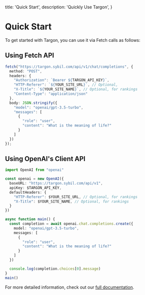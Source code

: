   title: 'Quick Start',
  description: 'Quickly Use Targon',
}

# Quick Start

To get started with Targon, you can use it via Fetch calls as follows:

## Using Fetch API

```typescript
fetch("https://targon.sybil.com/api/v1/chat/completions", {
  method: "POST",
  headers: {
    "Authorization": `Bearer ${TARGON_API_KEY}`,
    "HTTP-Referer": `${YOUR_SITE_URL}`, // Optional,
    "X-Title": `${YOUR_SITE_NAME}`, // Optional, for rankings
    "Content-Type": "application/json"
  },
  body: JSON.stringify({
    "model": "openai/gpt-3.5-turbo",
    "messages": [
      {
        "role": "user",
        "content": "What is the meaning of life?"
      }
    ]
  })
});
```

## Using OpenAI's Client API

```typescript
import OpenAI from "openai"

const openai = new OpenAI({
  baseURL: "https://targon.sybil.com/api/v1",
  apiKey: $TARGON_API_KEY,
  defaultHeaders: {
    "HTTP-Referer": $YOUR_SITE_URL, // Optional, for rankings
    "X-Title": $YOUR_SITE_NAME, // Optional, for rankings
  }
})

async function main() {
  const completion = await openai.chat.completions.create({
    model: "openai/gpt-3.5-turbo",
    messages: [
      {
        "role": "user",
        "content": "What is the meaning of life?"
      }
    ]
  })

  console.log(completion.choices[0].message)
}
main()
```

For more detailed information, check out our [full documentation](https://targon.sybil.com/docs).